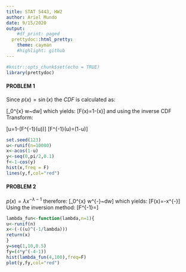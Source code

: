 ```yaml
---
title: STAT 5443, HW2
author: Ariel Mundo
date: 9/15/2020
output:
    #df_print: paged
  prettydoc::html_pretty:
    theme: cayman
    #highlight: github
---
```



```r
#knitr::opts_chunk$set(echo = TRUE)
library(prettydoc)
```

#### PROBLEM 1

Since $p(x)=\sin(x)$ the $CDF$ is calculated as:

\[\int_0^{x} \sin w~dw\] which yields:
\[F(x)=1-\cos(x)\] 
and using the inverse CDF Transform:

\[u=1-\cos(F^{-1}(u))\] 
\[F^{-1}(u)=\arccos(1-u)\]


```r

set.seed(123)
u<-runif(n=10000)
x<-acos(1-u)
y<-seq(0,pi/2,0.1)
f<-1-cos(y)
hist(x,freq = F)
lines(y,f,col="red")
```
#### PROBLEM 2

$p(x)=\lambda x^{-\lambda -1}$ therefore:
\[\int_0^{x} w^{-\lambda -1}~dw\] which yields:
\[F(x)=-x^{-\lambda}\]
Using the inversion method:
\[F^{-1}=\sqrt[-\lambda]{-u}\]

```r
lambda_fun<-function(lambda,n=1){
u<-runif(n)
x<-(-((u)^(-1/lambda)))
return(x)
}
y=seq(1,10,0.5)
fy=(4*y^(-4-1))
hist(lambda_fun(4,100),freq=F)
plot(y,fy,col="red")
```
